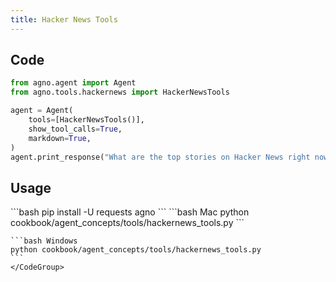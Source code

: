 ```yaml
---
title: Hacker News Tools
---
```


## Code

```python cookbook/agent_concepts/tools/hackernews_tools.py
from agno.agent import Agent
from agno.tools.hackernews import HackerNewsTools

agent = Agent(
    tools=[HackerNewsTools()],
    show_tool_calls=True,
    markdown=True,
)
agent.print_response("What are the top stories on Hacker News right now?")
```

## Usage

<Steps>
  <Snippet file="create-venv-step.mdx" />

  <Step title="Install libraries">
    ```bash
    pip install -U requests agno
    ```
  </Step>

  <Step title="Run Agent">
    <CodeGroup>
    ```bash Mac
    python cookbook/agent_concepts/tools/hackernews_tools.py
    ```

    ```bash Windows
    python cookbook/agent_concepts/tools/hackernews_tools.py
    ```
    </CodeGroup>
  </Step>
</Steps>